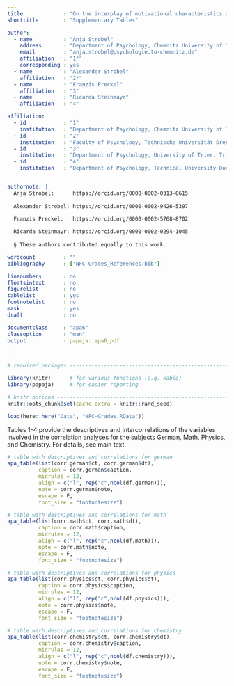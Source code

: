 ```yaml
---
title             : "On the interplay of motivational characteristics and academic achievement: The role of Need for Cognition---Supplementary Tables"
shorttitle        : "Supplementary Tables"

author: 
  - name          : "Anja Strobel"
    address       : "Department of Psychology, Chemnitz University of Technology, 09120 Chemnitz, Germany"
    email         : "anja.strobel@psychologie.tu-chemnitz.de"
    affiliation   : "1*"
    corresponding : yes
  - name          : "Alexander Strobel"
    affiliation   : "2*"
  - name          : "Franzis Preckel"
    affiliation   : "3"
  - name          : "Ricarda Steinmayr"
    affiliation   : "4"

affiliation:
  - id            : "1"
    institution   : "Department of Psychology, Chemnitz University of Technology, Chemnitz, Germany"
  - id            : "2"
    institution   : "Faculty of Psychology, Technische Universität Dresden, Dresden, Germany"
  - id            : "3"
    institution   : "Department of Psychology, University of Trier, Trier, Germany"
  - id            : "4"
    institution   : "Department of Psychology, Technical University Dortmund, Dortmund, Germany"


authornote: |
  Anja Strobel:      https://orcid.org/0000-0002-0313-0615
  
  Alexander Strobel: https://orcid.org/0000-0002-9426-5397
  
  Franzis Preckel:   https://orcid.org/0000-0002-5768-8702

  Ricarda Steinmayr: https://orcid.org/0000-0002-0294-1045
  
  § These authors contributed equally to this work.

wordcount         : ""
bibliography      : ["NFC-Grades_References.bib"]

linenumbers       : no
floatsintext      : no
figurelist        : no
tablelist         : yes
footnotelist      : no
mask              : yes
draft             : no

documentclass     : "apa6"
classoption       : "man"
output            : papaja::apa6_pdf

---
```


```r

# required packages -----------------------------------------------------------

library(knitr)      # for various functions (e.g. kable)
library(papaja)     # for easier reporting

# knitr options ---------------------------------------------------------------
knitr::opts_chunk$set(cache.extra = knitr::rand_seed)

```


```r

load(here::here("Data", "NFC-Grades.RData"))

```

Tables 1-4 provide the descriptives and intercorrelations of the variables involved in the correlation analyses for the subjects German, Math, Physics, and Chemistry. For details, see main text.

```r

# table with descriptives and correlations for german
apa_table(list(corr.german$ct, corr.german$dt),
          caption = corr.german$caption,
          midrules = 12,
          align = c("l", rep("c",ncol(df.german))),
          note = corr.german$note,
          escape = F,
          font_size = "footnotesize")
```

```r

# table with descriptives and correlations for math
apa_table(list(corr.math$ct, corr.math$dt),
          caption = corr.math$caption,
          midrules = 12,
          align = c("l", rep("c",ncol(df.math))),
          note = corr.math$note,
          escape = F,
          font_size = "footnotesize")
```


```r

# table with descriptives and correlations for physics
apa_table(list(corr.physics$ct, corr.physics$dt),
          caption = corr.physics$caption,
          midrules = 12,
          align = c("l", rep("c",ncol(df.physics))),
          note = corr.physics$note,
          escape = F,
          font_size = "footnotesize")
```


```r

# table with descriptives and correlations for chemistry
apa_table(list(corr.chemistry$ct, corr.chemistry$dt),
          caption = corr.chemistry$caption,
          midrules = 12,
          align = c("l", rep("c",ncol(df.chemistry))),
          note = corr.chemistry$note,
          escape = F,
          font_size = "footnotesize")
```


